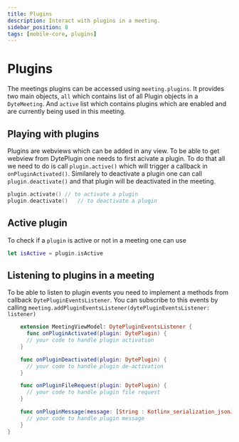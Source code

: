 ```yaml
---
title: Plugins
description: Interact with plugins in a meeting.
sidebar_position: 8
tags: [mobile-core, plugins]
---
```


# Plugins

The meetings plugins can be accessed using `meeting.plugins`. It provides two
main objects, `all` which contains list of all Plugin objects in a
`DyteMeeting`. And `active` list which contains plugins which are enabled and
are currently being used in this meeting.

## Playing with plugins

Plugins are webviews which can be added in any view. To be able to get webview
from DytePlugin one needs to first acivate a plugin. To do that all we need to
do is call `plugin.active()` which will trigger a callback in
`onPluginActivated()`. Similarely to deactivate a plugin one can call
`plugin.deactivate()` and that plugin will be deactivated in the meeting.

```swift
plugin.activate() // to activate a plugin
plugin.deactivate()   // to deactivate a plugin
```

## Active plugin

To check if a `plugin` is active or not in a meeting one can use

```swift
let isActive = plugin.isActive
```

## Listening to plugins in a meeting

To be able to listen to plugin events you need to implement a methods from
callback `DytePluginEventsListener`. You can subscribe to this events by calling
`meeting.addPluginEventsListener(dytePluginEventsListener: listener)`

```swift
    extension MeetingViewModel: DytePluginEventsListener {
      func onPluginActivated(plugin: DytePlugin) {
      // your code to handle plugin activation
    }

    func onPluginDeactivated(plugin: DytePlugin) {
      // your code to handle plugin de-activation
    }

    func onPluginFileRequest(plugin: DytePlugin) {
      // your code to handle plugin file request
    }

    func onPluginMessage(message: [String : Kotlinx_serialization_jsonJsonElement]) {
      // your code to handle plugin message
    }
}
```
